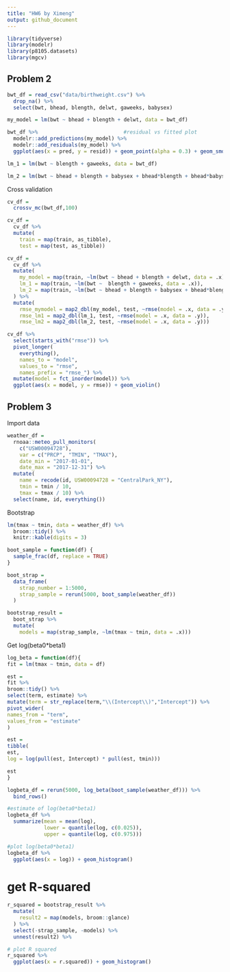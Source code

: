 ```yaml
---
title: "HW6 by Ximeng"
output: github_document
---
```


```r
library(tidyverse)
library(modelr)
library(p8105.datasets)
library(mgcv)
```



## Problem 2
```r
bwt_df = read_csv("data/birthweight.csv") %>%
  drop_na() %>%
  select(bwt, bhead, blength, delwt, gaweeks, babysex)

my_model = lm(bwt ~ bhead + blength + delwt, data = bwt_df) 

bwt_df %>%                            #residual vs fitted plot
  modelr::add_predictions(my_model) %>%
  modelr::add_residuals(my_model) %>%
  ggplot(aes(x = pred, y = resid)) + geom_point(alpha = 0.3) + geom_smooth()

lm_1 = lm(bwt ~ blength + gaweeks, data = bwt_df)

lm_2 = lm(bwt ~ bhead + blength + babysex + bhead*blength + bhead*babysex + blength*babysex + bhead*blength*babysex, data = bwt_df)
```

Cross validation
```r
cv_df = 
  crossv_mc(bwt_df,100)

cv_df =
  cv_df %>% 
  mutate(
    train = map(train, as_tibble),
    test = map(test, as_tibble))

cv_df = 
  cv_df %>%
  mutate(
    my_model = map(train, ~lm(bwt ~ bhead + blength + delwt, data = .x)),
    lm_1 = map(train, ~lm(bwt ~  blength + gaweeks, data = .x)),
    lm_2 = map(train, ~lm(bwt ~ bhead + blength + babysex + bhead*blength + bhead*babysex + blength*babysex + bhead*blength*babysex, data = .x))
  ) %>%
  mutate(
    rmse_mymodel = map2_dbl(my_model, test, ~rmse(model = .x, data = .y)),
    rmse_lm1 = map2_dbl(lm_1, test, ~rmse(model = .x, data = .y)),
    rmse_lm2 = map2_dbl(lm_2, test, ~rmse(model = .x, data = .y)))

cv_df %>% 
  select(starts_with("rmse")) %>% 
  pivot_longer(
    everything(),
    names_to = "model", 
    values_to = "rmse",
    names_prefix = "rmse_") %>% 
  mutate(model = fct_inorder(model)) %>% 
  ggplot(aes(x = model, y = rmse)) + geom_violin()
```

## Problem 3

Import data
```r
weather_df = 
  rnoaa::meteo_pull_monitors(
    c("USW00094728"),
    var = c("PRCP", "TMIN", "TMAX"), 
    date_min = "2017-01-01",
    date_max = "2017-12-31") %>%
  mutate(
    name = recode(id, USW00094728 = "CentralPark_NY"),
    tmin = tmin / 10,
    tmax = tmax / 10) %>%
  select(name, id, everything())
```

Bootstrap
```r
lm(tmax ~ tmin, data = weather_df) %>%
  broom::tidy() %>% 
  knitr::kable(digits = 3)

boot_sample = function(df) {
  sample_frac(df, replace = TRUE)
}

boot_strap = 
  data_frame(
    strap_number = 1:5000,
    strap_sample = rerun(5000, boot_sample(weather_df))
  )

bootstrap_result = 
  boot_strap %>%
  mutate(
    models = map(strap_sample, ~lm(tmax ~ tmin, data = .x)))
```

Get log(beta0*beta1)
```r
log_beta = function(df){
fit = lm(tmax ~ tmin, data = df)

est = 
fit %>% 
broom::tidy() %>% 
select(term, estimate) %>% 
mutate(term = str_replace(term,"\\(Intercept\\)","Intercept")) %>% 
pivot_wider(
names_from = "term",
values_from = "estimate"
)

est = 
tibble(
est,
log = log(pull(est, Intercept) * pull(est, tmin)))

est
}

logbeta_df = rerun(5000, log_beta(boot_sample(weather_df))) %>%
  bind_rows() 

#estimate of log(beta0*beta1)
logbeta_df %>%
  summarize(mean = mean(log),
            lower = quantile(log, c(0.025)),
            upper = quantile(log, c(0.975)))

#plot log(beta0*beta1)
logbeta_df %>%
  ggplot(aes(x = log)) + geom_histogram()
```

# get R-squared
```r
r_squared = bootstrap_result %>%
  mutate(
    result2 = map(models, broom::glance)
  ) %>%
  select(-strap_sample, -models) %>%
  unnest(result2) %>%

# plot R squared
r_squared %>%
  ggplot(aes(x = r.squared)) + geom_histogram()
```